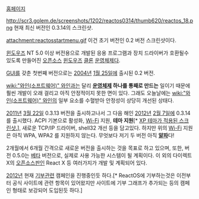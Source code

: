[http://www.reactos.org/ 홈페이지]

http://scr3.golem.de/screenshots/1202/reactos0314/thumb620/reactos_18.png
현재 최신 버전인 0.3.14의 스크린샷.

attachment:reactosstartmenu.gif
이건 초기 버전인 0.2 버전 스크린샷이다.

[[윈도우즈]] NT 5.0 이상 버전용으로 개발된 응용 프로그램과 장치 드라이버가 호환될수 있도록 만들어진 [[오픈소스]] [[윈도우즈]] [[클론]] [[운영체제]]다.

[[GUI]]를 갖춘 첫번째 버전으로는 [[2004년]] [[1월 25일]]에 출시된 0.2 버전. 

[[wiki:"와인(소프트웨어)" 와인]]과는 달리 '''[[운영체제]] 하나를 통째로 만드는''' 일이기 때문에 훨씬 개발이 오래 걸리고 아직 안정적이지 못한 면이 있다. 그래도 오늘날에는 [[wiki:"와인(소프트웨어)" 와인]]의 일부 요소를 수혈받아 안정성이 상당히 개선된 상태다.

[[2011년]] [[3월 22일]] 0.3.13 버전을 출시하고나서 그 다음 해인 [[2012년]] [[2월 7일]]에 0.3.14를 출시했다. ACPI 기본으로 활성화, [[Wi-Fi]] 지원, '''테마 지원'''[* [http://www.reactos.org/forum/viewtopic.php?p=82272 XP 테마가 적용된 스크린샷.]], 새로운 TCP/IP 드라이버, shell32 개선 등을 담고있다. 하지만 위의 [[Wi-Fi]] 지원은 아직 WPA, WPA2 를 지원하지 않는다.  무엇보다 저기 두 버전 아직 '''[[알파]]'''다!

2개월에서 6개월 간격으로 새로운 버전을 출시하는 것을 목표로 하고 있으며, 또한, 버전 0.5.0는 [[베타]] 버전으로, 실제로 사용 가능한 시스템이 될 계획이다. 이 외의 다이렉트 X의 [[오픈소스]]판인 React X 등 여러가지가 개발 및 계획되어 있다.

[[2012년]] 현재 [[기부]]관련 캠페인을 진행중인듯 하다.[* ReactOS에 기부하는것은 이전부터 공식 사이트에 관련 항목이 있어왔지만 사이트에 기부 그래프가 추가되는 등의 캠페인 형태로 보강되어 도입된듯 하다.]
